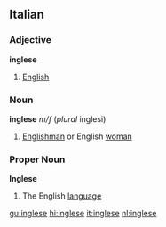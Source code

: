 ==Italian==
===Adjective===
'''inglese'''
#[[English]]

===Noun===
'''inglese''' ''m/f'' (''plural'' inglesi)
#[[Englishman]] or English [[woman]]

===Proper Noun===
'''Inglese'''
#The English [[language]]

[[gu:inglese]]
[[hi:inglese]]
[[it:inglese]]
[[nl:inglese]]